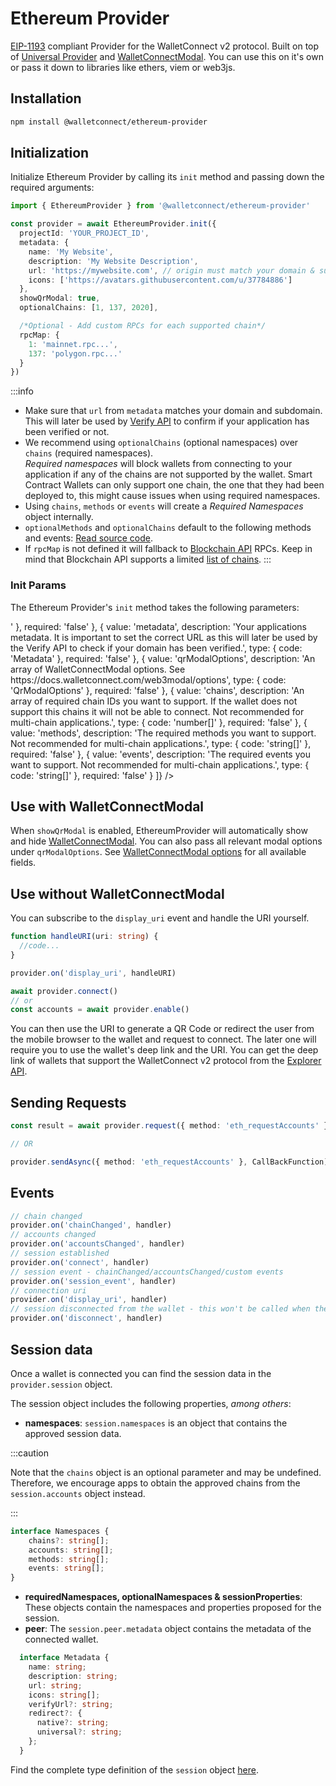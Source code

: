 
# Ethereum Provider

[EIP-1193](https://eips.ethereum.org/EIPS/eip-1193) compliant Provider for the WalletConnect v2 protocol.
Built on top of [Universal Provider](./universal.mdx) and [WalletConnectModal](../walletconnectmodal/about.mdx).
You can use this on it's own or pass it down to libraries like ethers, viem or web3js.

## Installation

```bash npm2yarn
npm install @walletconnect/ethereum-provider
```

## Initialization

Initialize Ethereum Provider by calling its `init` method and passing down the required arguments:

```ts
import { EthereumProvider } from '@walletconnect/ethereum-provider'

const provider = await EthereumProvider.init({
  projectId: 'YOUR_PROJECT_ID',
  metadata: {
    name: 'My Website',
    description: 'My Website Description',
    url: 'https://mywebsite.com', // origin must match your domain & subdomain
    icons: ['https://avatars.githubusercontent.com/u/37784886']
  },
  showQrModal: true,
  optionalChains: [1, 137, 2020],

  /*Optional - Add custom RPCs for each supported chain*/
  rpcMap: {
    1: 'mainnet.rpc...',
    137: 'polygon.rpc...'
  }
})
```

:::info

- Make sure that `url` from `metadata` matches your domain and subdomain. This will later be used by [Verify API](../../cloud/verify.md) to confirm if your application has been verified or not.
- We recommend using `optionalChains` (optional namespaces) over `chains` (required namespaces).  
  _Required namespaces_ will block wallets from connecting to your application if any of the chains are not supported by the wallet. Smart Contract Wallets can only support one chain,
  the one that they had been deployed to, this might cause issues when using required namespaces.
- Using `chains`, `methods` or `events` will create a _Required Namespaces_ object internally.
- `optionalMethods` and `optionalChains` default to the following methods and events: [Read source code](https://github.com/WalletConnect/walletconnect-monorepo/blob/v2.0/providers/ethereum-provider/src/constants/rpc.ts).
- If `rpcMap` is not defined it will fallback to [Blockchain API](../../cloud/blockchain-api.md) RPCs. Keep in mind that Blockchain API supports a limited [list of chains](https://github.com/WalletConnect/rpc-proxy/blob/master/SUPPORTED_CHAINS.md).
  :::

### Init Params

The Ethereum Provider's `init` method takes the following parameters:

<Table
  headers={['Value', 'Description', 'type', 'Required']}
  data={[
    {
      value: 'projectId',
      description:
        'Your project ID obtained from WalletConnect Cloud: https://cloud.walletconnect.com/',
      type: { code: 'string' },
      required: 'true'
    },
    {
      value: 'showQrModal',
      description:
        'Ethereum Provider integrates WalletConnectModal internally. When set to true it will open the UI modal when the connect function is called.',
      type: { code: 'boolean' },
      required: 'true'
    },
    {
      value: 'optionalChains',
      description:
        'An array of the chain IDs you want to support. It is highly recommended to use "optionalChains" over "chains" for multi-chain dapps, this will ensure compatibility with Smart Contract Wallets.',
      type: { code: 'number[]' },
      required: 'false'
    },
    {
      value: 'optionalMethods',
      description:
        'The Ethereum methods you want to support and send in the session proposal under the "optionalNamespaces" scope. If undefined it will default to all the EIP-1193 compatible methods.',
      type: { code: 'string[]' },
      required: 'false'
    },
    {
      value: 'optionalEvents',
      description:
        'The Ethereum events you want to support and send in the session proposal under the "optionalNamespaces" scope. If undefined it will default to all the EIP-1193 compatible events.',
      type: { code: 'string[]' },
      required: 'false'
    },
    {
      value: 'rpcMap',
      description: 'An object which keys are chain IDs and values are their RPC endpoints.',
      type: { code: 'Record<number, string>' },
      required: 'false'
    },
    {
      value: 'metadata',
      description:
        'Your applications metadata. It is important to set the correct URL as this will later be used by the Verify API to check if your domain has been verified.',
      type: { code: 'Metadata' },
      required: 'false'
    },
    {
      value: 'qrModalOptions',
      description:
        'An array of WalletConnectModal options. See https://docs.walletconnect.com/web3modal/options',
      type: { code: 'QrModalOptions' },
      required: 'false'
    },
    {
      value: 'chains',
      description:
        'An array of required chain IDs you want to support. If the wallet does not support this chains it will not be able to connect. Not recommended for multi-chain applications.',
      type: { code: 'number[]' },
      required: 'false'
    },
    {
      value: 'methods',
      description:
        'The required methods you want to support.  Not recommended for multi-chain applications.',
      type: { code: 'string[]' },
      required: 'false'
    },
    {
      value: 'events',
      description:
        'The required events you want to support. Not recommended for multi-chain applications.',
      type: { code: 'string[]' },
      required: 'false'
    }
  ]}
/>

## Use with WalletConnectModal

When `showQrModal` is enabled, EthereumProvider will automatically show and hide [WalletConnectModal](../walletconnectmodal/about.mdx).
You can also pass all relevant modal options under `qrModalOptions`. See [WalletConnectModal options](../walletconnectmodal/options.mdx) for all available fields.

## Use without WalletConnectModal

You can subscribe to the `display_uri` event and handle the URI yourself.

```ts
function handleURI(uri: string) {
  //code...
}

provider.on('display_uri', handleURI)

await provider.connect()
// or
const accounts = await provider.enable()
```

You can then use the URI to generate a QR Code or redirect the user from the mobile browser to the wallet and request to connect.
The later one will require you to use the wallet's deep link and the URI. You can get the deep link of wallets that support the WalletConnect v2 protocol from the [Explorer API](../../cloud/explorer.md).

## Sending Requests

```typescript
const result = await provider.request({ method: 'eth_requestAccounts' })

// OR

provider.sendAsync({ method: 'eth_requestAccounts' }, CallBackFunction)
```

## Events

```typescript
// chain changed
provider.on('chainChanged', handler)
// accounts changed
provider.on('accountsChanged', handler)
// session established
provider.on('connect', handler)
// session event - chainChanged/accountsChanged/custom events
provider.on('session_event', handler)
// connection uri
provider.on('display_uri', handler)
// session disconnected from the wallet - this won't be called when the disconnect function is called from the dapp.
provider.on('disconnect', handler)
```

## Session data

Once a wallet is connected you can find the session data in the `provider.session` object.

The session object includes the following properties, _among others_:

- **namespaces**: `session.namespaces` is an object that contains the approved session data.

:::caution

Note that the `chains` object is an optional parameter and may be undefined. Therefore, we encourage apps to obtain the approved chains from the `session.accounts` object instead.

:::

```ts
interface Namespaces {
    chains?: string[];
    accounts: string[];
    methods: string[];
    events: string[];
}
```

- **requiredNamespaces, optionalNamespaces & sessionProperties**: These objects contain the namespaces and properties proposed for the session.
- **peer**: The `session.peer.metadata` object contains the metadata of the connected wallet.

```ts
  interface Metadata {
    name: string;
    description: string;
    url: string;
    icons: string[];
    verifyUrl?: string;
    redirect?: {
      native?: string;
      universal?: string;
    };
  }

```

Find the complete type definition of the `session` object [here](https://github.com/WalletConnect/walletconnect-monorepo/blob/022e4d492c9862ab9b17c1a7b12884bdcd992ae4/packages/types/src/sign-client/session.ts#L25).
